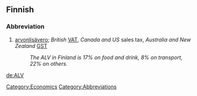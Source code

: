 ==Finnish==

===Abbreviation===
# [[arvonlisävero]]; ''British'' [[VAT]], ''Canada and US'' sales tax, ''Australia and New Zealand'' [[GST]]
#: ''The ALV in Finland is 17% on food and drink, 8% on transport, 22% on others.''
[[de:ALV]]

[[Category:Economics]]
[[Category:Abbreviations]]